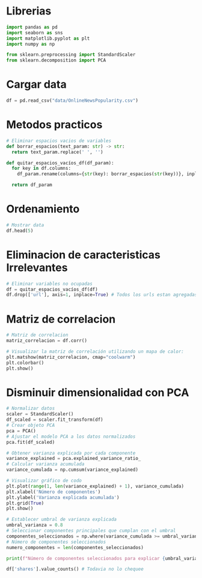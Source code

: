 # Librerias
```python
import pandas as pd
import seaborn as sns
import matplotlib.pyplot as plt
import numpy as np

from sklearn.preprocessing import StandardScaler
from sklearn.decomposition import PCA
```
# Cargar data
```python
df = pd.read_csv("data/OnlineNewsPopularity.csv")
```
# Metodos practicos
```python
# Eliminar espacios vacios de variables
def borrar_espacios(text_param: str) -> str:
  return text_param.replace(' ', '')

def quitar_espacios_vacíos_df(df_param):
  for key in df.columns:
    df_param.rename(columns={str(key): borrar_espacios(str(key))}, inplace=True)

  return df_param
```
# Ordenamiento
```python
# Mostrar data
df.head(5)
```
# Eliminacion de caracteristicas Irrelevantes
```python
# Eliminar variables no ocupadas
df = quitar_espacios_vacíos_df(df)
df.drop(['url'], axis=1, inplace=True) # Todos los urls estan agregadas pero ya no existen, por esta razon quitamos el campo.
```
# Matriz de correlacion
```python
# Matriz de correlacion
matriz_correlacion = df.corr()
```

```python
# Visualizar la matriz de correlación utilizando un mapa de calor:
plt.matshow(matriz_correlacion, cmap="coolwarm")
plt.colorbar()
plt.show()
```
# Disminuir dimensionalidad con PCA
```python
# Normalizar datos
scaler = StandardScaler()
df_scaled = scaler.fit_transform(df)
# Crear objeto PCA
pca = PCA()
# Ajustar el modelo PCA a los datos normalizados
pca.fit(df_scaled)
```
```python
# Obtener varianza explicada por cada componente
variance_explained = pca.explained_variance_ratio_
# Calcular varianza acumulada
variance_cumulada = np.cumsum(variance_explained)
```
```python
# Visualizar gráfico de codo
plt.plot(range(1, len(variance_explained) + 1), variance_cumulada)
plt.xlabel('Número de componentes')
plt.ylabel('Varianza explicada acumulada')
plt.grid(True)
plt.show()
```
```python
# Establecer umbral de varianza explicada
umbral_varianza = 0.8
# Seleccionar componentes principales que cumplan con el umbral
componentes_seleccionados = np.where(variance_cumulada >= umbral_varianza)[0]
# Número de componentes seleccionados
numero_componentes = len(componentes_seleccionados)

print(f"Número de componentes seleccionados para explicar {umbral_varianza:.2f} de la varianza: {numero_componentes}")

```

```python
df['shares'].value_counts() # Todavia no lo chequee
```
```python

```